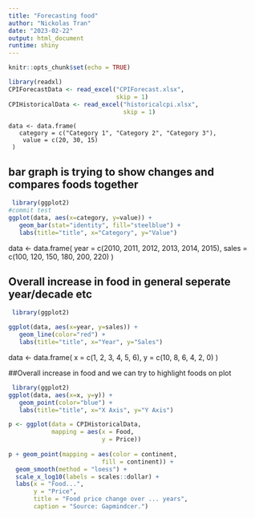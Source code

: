 ```yaml
---
title: "Forecasting food"
author: "Nickolas Tran"
date: "2023-02-22"
output: html_document
runtime: shiny
---
```

```r

knitr::opts_chunk$set(echo = TRUE)
```
```r
library(readxl)
CPIForecastData <- read_excel("CPIForecast.xlsx",
                              skip = 1)
CPIHistoricalData <- read_excel("historicalcpi.xlsx", 
                                skip = 1)
```

```
data <- data.frame(
   category = c("Category 1", "Category 2", "Category 3"),
    value = c(20, 30, 15)
 )
```

## bar graph is trying to show changes and compares foods together

``` r
 library(ggplot2)
#commit test
ggplot(data, aes(x=category, y=value)) +
   geom_bar(stat="identity", fill="steelblue") +
   labs(title="title", x="Category", y="Value")
```
data <- data.frame(
   year = c(2010, 2011, 2012, 2013, 2014, 2015),
    sales = c(100, 120, 150, 180, 200, 220)
 )

## Overall increase in food in general seperate year/decade etc
``` r
 library(ggplot2)

ggplot(data, aes(x=year, y=sales)) +
   geom_line(color="red") +
   labs(title="title", x="Year", y="Sales")
```
data <- data.frame(
   x = c(1, 2, 3, 4, 5, 6),
    y = c(10, 8, 6, 4, 2, 0)
 )

##Overall increase in food and we can try to highlight foods on plot

``` r
 library(ggplot2)
ggplot(data, aes(x=x, y=y)) +
   geom_point(color="blue") +
   labs(title="title", x="X Axis", y="Y Axis")
```

``` r

p <- ggplot(data = CPIHistoricalData,
            mapping = aes(x = Food,
                          y = Price))
                          
p + geom_point(mapping = aes(color = continent,
                          fill = continent)) +
  geom_smooth(method = "loess") +
  scale_x_log10(labels = scales::dollar) +
  labs(x = "Food...", 
       y = "Price", 
       title = "Food price change over ... years",
       caption = "Source: Gapmindcer.")
```


